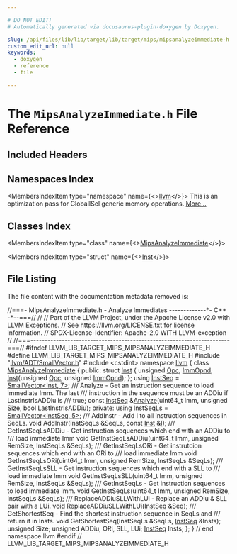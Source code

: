 ```yaml
---

# DO NOT EDIT!
# Automatically generated via docusaurus-plugin-doxygen by Doxygen.

slug: /api/files/lib/lib/target/lib/target/mips/mipsanalyzeimmediate-h
custom_edit_url: null
keywords:
  - doxygen
  - reference
  - file

---
```





# The `MipsAnalyzeImmediate.h` File Reference

<DoxygenPage pluginConfig={pluginConfig}>



## Included Headers

<IncludesList>
<IncludesListItem
  filePath="llvm/ADT/SmallVector.h"
  permalink="/docs/api/files/include/include/llvm/include/llvm/adt/smallvector-h"
  isLocal="true" />
<IncludesListItem
  filePath="cstdint"
  permalink=""
  isLocal="false" />
</IncludesList>

## Namespaces Index

<MembersIndex>

<MembersIndexItem
  type="namespace"
  name={<><a href="/docs/api/namespaces/llvm">llvm</a></>}>
This is an optimization pass for GlobalISel generic memory operations. <a href="/docs/api/namespaces/llvm/#details">More...</a>
</MembersIndexItem>

</MembersIndex>

## Classes Index

<MembersIndex>

<MembersIndexItem
  type="class"
  name={<><a href="/docs/api/classes/llvm/mipsanalyzeimmediate">MipsAnalyzeImmediate</a></>}>
</MembersIndexItem>

<MembersIndexItem
  type="struct"
  name={<><a href="/docs/api/structs/llvm/mipsanalyzeimmediate/inst">Inst</a></>}>
</MembersIndexItem>

</MembersIndex>


## File Listing

The file content with the documentation metadata removed is:

<ProgramListing>

<Link id="l00001" /><CodeLine lineNumber="1"><span class="doxyHighlightComment">//===- MipsAnalyzeImmediate.h - Analyze Immediates -------------&#42;- C++ -&#42;--===//</span></CodeLine>
<Link id="l00002" /><CodeLine lineNumber="2"><span class="doxyHighlightComment">//</span></CodeLine>
<Link id="l00003" /><CodeLine lineNumber="3"><span class="doxyHighlightComment">// Part of the LLVM Project, under the Apache License v2.0 with LLVM Exceptions.</span></CodeLine>
<Link id="l00004" /><CodeLine lineNumber="4"><span class="doxyHighlightComment">// See https://llvm.org/LICENSE.txt for license information.</span></CodeLine>
<Link id="l00005" /><CodeLine lineNumber="5"><span class="doxyHighlightComment">// SPDX-License-Identifier: Apache-2.0 WITH LLVM-exception</span></CodeLine>
<Link id="l00006" /><CodeLine lineNumber="6"><span class="doxyHighlightComment">//</span></CodeLine>
<Link id="l00007" /><CodeLine lineNumber="7"><span class="doxyHighlightComment">//===----------------------------------------------------------------------===//</span></CodeLine>
<Link id="l00008" /><CodeLine lineNumber="8"></CodeLine>
<Link id="l00009" /><CodeLine lineNumber="9"><span class="doxyHighlightPreprocessor">#ifndef LLVM&#95;LIB&#95;TARGET&#95;MIPS&#95;MIPSANALYZEIMMEDIATE&#95;H</span></CodeLine>
<Link id="l00010" /><CodeLine lineNumber="10"><span class="doxyHighlightPreprocessor">#define LLVM&#95;LIB&#95;TARGET&#95;MIPS&#95;MIPSANALYZEIMMEDIATE&#95;H</span></CodeLine>
<Link id="l00011" /><CodeLine lineNumber="11"></CodeLine>
<Link id="l00012" /><CodeLine lineNumber="12"><span class="doxyHighlightPreprocessor">#include &quot;<a href="/docs/api/files/include/include/llvm/include/llvm/adt/smallvector-h">llvm/ADT/SmallVector.h</a>&quot;</span></CodeLine>
<Link id="l00013" /><CodeLine lineNumber="13"><span class="doxyHighlightPreprocessor">#include &lt;cstdint&gt;</span></CodeLine>
<Link id="l00014" /><CodeLine lineNumber="14"></CodeLine>
<Link id="l00015" /><CodeLine lineNumber="15"><span class="doxyHighlightKeyword">namespace </span><span class="doxyHighlight"><a href="/docs/api/namespaces/llvm">llvm</a> &#123;</span></CodeLine>
<Link id="l00016" /><CodeLine lineNumber="16"></CodeLine>
<Link id="l00017" /><CodeLine lineNumber="17" lineLink="/docs/api/classes/llvm/mipsanalyzeimmediate"><span class="doxyHighlight">  </span><span class="doxyHighlightKeyword">class </span><span class="doxyHighlight"><a href="/docs/api/classes/llvm/mipsanalyzeimmediate">MipsAnalyzeImmediate</a> &#123;</span></CodeLine>
<Link id="l00018" /><CodeLine lineNumber="18"><span class="doxyHighlight">  </span><span class="doxyHighlightKeyword">public</span><span class="doxyHighlight">:</span></CodeLine>
<Link id="l00019" /><CodeLine lineNumber="19" lineLink="/docs/api/structs/llvm/mipsanalyzeimmediate/inst"><span class="doxyHighlight">    </span><span class="doxyHighlightKeyword">struct </span><span class="doxyHighlight"><a href="/docs/api/structs/llvm/mipsanalyzeimmediate/inst/#a2dd8d2b68314f839a3862ef53de62dbd">Inst</a> &#123;</span></CodeLine>
<Link id="l00020" /><CodeLine lineNumber="20" lineLink="/docs/api/structs/llvm/mipsanalyzeimmediate/inst/#ae4860f2c4582d6afe6edfedda453b62e"><span class="doxyHighlight">      </span><span class="doxyHighlightKeywordType">unsigned</span><span class="doxyHighlight"> <a href="/docs/api/structs/llvm/mipsanalyzeimmediate/inst/#a93339ac521c080e71e1c43e2a41e2803">Opc</a>, <a href="/docs/api/structs/llvm/mipsanalyzeimmediate/inst/#ae4860f2c4582d6afe6edfedda453b62e">ImmOpnd</a>;</span></CodeLine>
<Link id="l00021" /><CodeLine lineNumber="21"></CodeLine>
<Link id="l00022" /><CodeLine lineNumber="22"><span class="doxyHighlight">      <a href="/docs/api/structs/llvm/mipsanalyzeimmediate/inst/#a2dd8d2b68314f839a3862ef53de62dbd">Inst</a>(</span><span class="doxyHighlightKeywordType">unsigned</span><span class="doxyHighlight"> <a href="/docs/api/structs/llvm/mipsanalyzeimmediate/inst/#a93339ac521c080e71e1c43e2a41e2803">Opc</a>, </span><span class="doxyHighlightKeywordType">unsigned</span><span class="doxyHighlight"> <a href="/docs/api/structs/llvm/mipsanalyzeimmediate/inst/#ae4860f2c4582d6afe6edfedda453b62e">ImmOpnd</a>);</span></CodeLine>
<Link id="l00023" /><CodeLine lineNumber="23"><span class="doxyHighlight">    &#125;;</span></CodeLine>
<Link id="l00024" /><CodeLine lineNumber="24" lineLink="/docs/api/classes/llvm/mipsanalyzeimmediate/#a950c182688461d603b8950f9041b5385"><span class="doxyHighlight">    </span><span class="doxyHighlightKeyword">using </span><span class="doxyHighlight"><a href="/docs/api/classes/llvm/mipsanalyzeimmediate/#a950c182688461d603b8950f9041b5385">InstSeq</a> = <a href="/docs/api/classes/llvm/smallvector">SmallVector&lt;Inst, 7&gt;</a>;</span></CodeLine>
<Link id="l00025" /><CodeLine lineNumber="25"></CodeLine>
<Link id="l00026" /><CodeLine lineNumber="26"><span class="doxyHighlightComment">    /// Analyze - Get an instruction sequence to load immediate Imm. The last</span></CodeLine>
<Link id="l00027" /><CodeLine lineNumber="27"><span class="doxyHighlightComment">    /// instruction in the sequence must be an ADDiu if LastInstrIsADDiu is</span></CodeLine>
<Link id="l00028" /><CodeLine lineNumber="28"><span class="doxyHighlightComment">    /// true;</span></CodeLine>
<Link id="l00029" /><CodeLine lineNumber="29"><span class="doxyHighlight">    </span><span class="doxyHighlightKeyword">const</span><span class="doxyHighlight"> <a href="/docs/api/classes/llvm/mipsanalyzeimmediate/#a950c182688461d603b8950f9041b5385">InstSeq</a> &amp;<a href="/docs/api/classes/llvm/mipsanalyzeimmediate/#a80ac42236b215222ea27330943ff3f99">Analyze</a>(uint64&#95;t Imm, </span><span class="doxyHighlightKeywordType">unsigned</span><span class="doxyHighlight"> Size, </span><span class="doxyHighlightKeywordType">bool</span><span class="doxyHighlight"> LastInstrIsADDiu);</span></CodeLine>
<Link id="l00030" /><CodeLine lineNumber="30"></CodeLine>
<Link id="l00031" /><CodeLine lineNumber="31"><span class="doxyHighlight">  </span><span class="doxyHighlightKeyword">private</span><span class="doxyHighlight">:</span></CodeLine>
<Link id="l00032" /><CodeLine lineNumber="32"><span class="doxyHighlight">    </span><span class="doxyHighlightKeyword">using </span><span class="doxyHighlight">InstSeqLs = <a href="/docs/api/classes/llvm/smallvector">SmallVector&lt;InstSeq, 5&gt;</a>;</span></CodeLine>
<Link id="l00033" /><CodeLine lineNumber="33"></CodeLine>
<Link id="l00034" /><CodeLine lineNumber="34"><span class="doxyHighlightComment">    /// AddInstr - Add I to all instruction sequences in SeqLs.</span></CodeLine>
<Link id="l00035" /><CodeLine lineNumber="35"><span class="doxyHighlight">    </span><span class="doxyHighlightKeywordType">void</span><span class="doxyHighlight"> AddInstr(InstSeqLs &amp;SeqLs, </span><span class="doxyHighlightKeyword">const</span><span class="doxyHighlight"> <a href="/docs/api/structs/llvm/mipsanalyzeimmediate/inst">Inst</a> &amp;<a href="/docs/api/files/lib/lib/support/md5-cpp/#ac0eafdc9ee161b71e7af98af736952fd">I</a>);</span></CodeLine>
<Link id="l00036" /><CodeLine lineNumber="36"></CodeLine>
<Link id="l00037" /><CodeLine lineNumber="37"><span class="doxyHighlightComment">    /// GetInstSeqLsADDiu - Get instruction sequences which end with an ADDiu to</span></CodeLine>
<Link id="l00038" /><CodeLine lineNumber="38"><span class="doxyHighlightComment">    /// load immediate Imm</span></CodeLine>
<Link id="l00039" /><CodeLine lineNumber="39"><span class="doxyHighlight">    </span><span class="doxyHighlightKeywordType">void</span><span class="doxyHighlight"> GetInstSeqLsADDiu(uint64&#95;t Imm, </span><span class="doxyHighlightKeywordType">unsigned</span><span class="doxyHighlight"> RemSize, InstSeqLs &amp;SeqLs);</span></CodeLine>
<Link id="l00040" /><CodeLine lineNumber="40"></CodeLine>
<Link id="l00041" /><CodeLine lineNumber="41"><span class="doxyHighlightComment">    /// GetInstSeqLsORi - Get instrutcion sequences which end with an ORi to</span></CodeLine>
<Link id="l00042" /><CodeLine lineNumber="42"><span class="doxyHighlightComment">    /// load immediate Imm</span></CodeLine>
<Link id="l00043" /><CodeLine lineNumber="43"><span class="doxyHighlight">    </span><span class="doxyHighlightKeywordType">void</span><span class="doxyHighlight"> GetInstSeqLsORi(uint64&#95;t Imm, </span><span class="doxyHighlightKeywordType">unsigned</span><span class="doxyHighlight"> RemSize, InstSeqLs &amp;SeqLs);</span></CodeLine>
<Link id="l00044" /><CodeLine lineNumber="44"></CodeLine>
<Link id="l00045" /><CodeLine lineNumber="45"><span class="doxyHighlightComment">    /// GetInstSeqLsSLL - Get instruction sequences which end with a SLL to</span></CodeLine>
<Link id="l00046" /><CodeLine lineNumber="46"><span class="doxyHighlightComment">    /// load immediate Imm</span></CodeLine>
<Link id="l00047" /><CodeLine lineNumber="47"><span class="doxyHighlight">    </span><span class="doxyHighlightKeywordType">void</span><span class="doxyHighlight"> GetInstSeqLsSLL(uint64&#95;t Imm, </span><span class="doxyHighlightKeywordType">unsigned</span><span class="doxyHighlight"> RemSize, InstSeqLs &amp;SeqLs);</span></CodeLine>
<Link id="l00048" /><CodeLine lineNumber="48"></CodeLine>
<Link id="l00049" /><CodeLine lineNumber="49"><span class="doxyHighlightComment">    /// GetInstSeqLs - Get instruction sequences to load immediate Imm.</span></CodeLine>
<Link id="l00050" /><CodeLine lineNumber="50"><span class="doxyHighlight">    </span><span class="doxyHighlightKeywordType">void</span><span class="doxyHighlight"> GetInstSeqLs(uint64&#95;t Imm, </span><span class="doxyHighlightKeywordType">unsigned</span><span class="doxyHighlight"> RemSize, InstSeqLs &amp;SeqLs);</span></CodeLine>
<Link id="l00051" /><CodeLine lineNumber="51"></CodeLine>
<Link id="l00052" /><CodeLine lineNumber="52"><span class="doxyHighlightComment">    /// ReplaceADDiuSLLWithLUi - Replace an ADDiu &amp; SLL pair with a LUi.</span></CodeLine>
<Link id="l00053" /><CodeLine lineNumber="53"><span class="doxyHighlight">    </span><span class="doxyHighlightKeywordType">void</span><span class="doxyHighlight"> ReplaceADDiuSLLWithLUi(<a href="/docs/api/classes/llvm/mipsanalyzeimmediate/#a950c182688461d603b8950f9041b5385">InstSeq</a> &amp;Seq);</span></CodeLine>
<Link id="l00054" /><CodeLine lineNumber="54"></CodeLine>
<Link id="l00055" /><CodeLine lineNumber="55"><span class="doxyHighlightComment">    /// GetShortestSeq - Find the shortest instruction sequence in SeqLs and</span></CodeLine>
<Link id="l00056" /><CodeLine lineNumber="56"><span class="doxyHighlightComment">    /// return it in Insts.</span></CodeLine>
<Link id="l00057" /><CodeLine lineNumber="57"><span class="doxyHighlight">    </span><span class="doxyHighlightKeywordType">void</span><span class="doxyHighlight"> GetShortestSeq(InstSeqLs &amp;SeqLs, <a href="/docs/api/classes/llvm/mipsanalyzeimmediate/#a950c182688461d603b8950f9041b5385">InstSeq</a> &amp;Insts);</span></CodeLine>
<Link id="l00058" /><CodeLine lineNumber="58"></CodeLine>
<Link id="l00059" /><CodeLine lineNumber="59"><span class="doxyHighlight">    </span><span class="doxyHighlightKeywordType">unsigned</span><span class="doxyHighlight"> Size;</span></CodeLine>
<Link id="l00060" /><CodeLine lineNumber="60"><span class="doxyHighlight">    </span><span class="doxyHighlightKeywordType">unsigned</span><span class="doxyHighlight"> ADDiu, ORi, SLL, LUi;</span></CodeLine>
<Link id="l00061" /><CodeLine lineNumber="61"><span class="doxyHighlight">    <a href="/docs/api/classes/llvm/mipsanalyzeimmediate/#a950c182688461d603b8950f9041b5385">InstSeq</a> Insts;</span></CodeLine>
<Link id="l00062" /><CodeLine lineNumber="62"><span class="doxyHighlight">  &#125;;</span></CodeLine>
<Link id="l00063" /><CodeLine lineNumber="63"></CodeLine>
<Link id="l00064" /><CodeLine lineNumber="64"><span class="doxyHighlight">&#125; </span><span class="doxyHighlightComment">// end namespace llvm</span></CodeLine>
<Link id="l00065" /><CodeLine lineNumber="65"></CodeLine>
<Link id="l00066" /><CodeLine lineNumber="66"><span class="doxyHighlightPreprocessor">#endif </span><span class="doxyHighlightComment">// LLVM&#95;LIB&#95;TARGET&#95;MIPS&#95;MIPSANALYZEIMMEDIATE&#95;H</span></CodeLine>

</ProgramListing>


</DoxygenPage>
